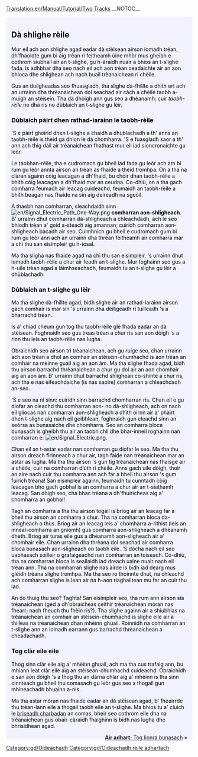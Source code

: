 [[Translation:en/Manual/Tutorial/Two Tracks]]
__NOTOC__

{{en/Tabs|3|2
|gd/Manual/Tutorial/Oideachadh/Dà clàr rèile|1. Dà chlàr<!--
-->|gd/Manual/Tutorial/Oideachadh/Dà shlighe rèile|2. Dà shlighe<!--
-->|gd/Manual/Tutorial/Oideachadh/Lìonra bunasach|3. Lìonra bunasach}}
<div style="padding:.5em 1em 1em 1em; border-top:none; background-color:#f1f2fe; color:#000;">
{{gd/Oideachadh}}
== Dà shlighe rèile ==
Mur eil ach aon shlighe agad eadar dà stèisean airson iomadh trèan, dh'fhaoidte gum bi aig trèan ri feitheamh ùine mhòr mus gheibh e cothrom siubhail air an t-slighe, gu h-àraidh nuair a bhios an t-slighe fada. Is adhbhar dha seo nach eil ach aon trèan ceadaichte air an aon bhloca dhe shlighean ach nach buail trèanaichean ri chèile.

Gus an duilgheadas seo fhuasgladh, tha slighe dà-fhillte a dhìth ort ach an urrainn dha thrèanaichean dol seachad air càch a chèile taobh a-muigh an stèisein. Tha dà dhòigh ann gus seo a dhèanamh: cuir ''taobh-rèile'' no dhà ris no dùblaich an t-slighe gu lèir.

=== Dùblaich pàirt dhen rathad-iarainn le taobh-rèile ===
'S e pàirt ghoirid dhen t-slighe a chaidh a dhùblachadh a th' anns an taobh-rèile is thèid ga dhìon le dà chomharra. 'S e fuasgladh saor a th' ann ach thig dàil air trèanaichean fhathast mur eil iad sioncronaichte gu leòr.

Le taobhan-rèile, tha e cudromach gu bheil iad fada gu leòr ach am bi rum gu leòr annta airson an trèan as fhaide a thèid tromhpa. On a tha na clàran againn còig leacagan a dh'fhaid, bu chòir dhan taobh-rèile a bhith còig leacagan a dh'fhaid mar an ceudna. Co-dhiù, on a tha gach comharra feumach air leacag cuideachd, feumaidh an taobh-rèile a bhith beagan nas fhaide na sin aig deireadh na sgeòil.

A thaobh nan comharran, cleachdaidh sinn [[File:en/Signal Electric Path One-Way.png]] '''comharran aon-shligheach'''. B' urrainn dhut comharran dà-shligheach a chleachdadh, ach le seo bhiodh trèan a' goid a-steach aig amannan; cuiridh comharran aon-shligheach bacadh air seo. Cuimhnich gu bheil e cudromach gum bi rum gu leòr ann ach an urrainn dha thrèan feitheamh air comharra mar a chì thu san eisimpleir gu h-ìosal.

{{en/Phototable|[[File:gd/Tutorial passing siding.png|Tutorial passing siding-gd.png]]|Taobh-rèile|none}}

Ma tha sligha nas fhaide agad na chì thu san eisimpleir, 's urrainn dhut iomadh taobh-rèile a chur air feadh an t-slighe. Mur foghainn seo gus a h-uile trèan agad a làimhseachadh, feumaidh tu an t-slighe gu lèir a dhùblachadh.

=== Dùblaich an t-slighe gu lèir ===
Ma tha slighe dà-fhillte agad, bidh slighe air an rathad-iarainn airson gach comhair is mar sin 's urrainn dha dèiligeadh ri tuilleadh 's a bharrachd trèan.

Is a' chiad cheum gun tog thu taobh-rèile glè fhada eadar an dà stèisean. Foghnaidh seo gus treas trèan a chur ris san aon dòigh 's a rinn thu leis an taobh-rèile nas lugha.

{{en/Phototable|[[File:gd/Tutorial three trains.png]]|Slighe air a dùblachadh gu lèir leis an treas trèan|none}}

Obraichidh seo airson trì trèanaichean, ach gu ruige seo, chan urrainn ach aon trèan a dhol an comhair an stèisein-chumhachd is aon trèan an comhair na mèinne guail aig an aon àm. Ma tha slighe fhada agad, bidh thu airson barrachd thrèanaichean a chur gu dol air an aon chomhair aig an aon àm. B' urrainn dhut barrachd shlighean co-shìnte a chur ris, ach tha e nas èifeachdaiche (is nas saoire) comharran a chleachdadh an-seo.

'S e seo na nì sinn: cuiridh sinn barrachd chomharran ris. Chan eil e gu diofar an cleachd thu comharran aon- no dà-shligheach, ach on nach eil gliocas nan comharran aon-shligheach a dhìth oirnn air a' phàirt dhen t-slighe aig nach eil goibhlean, foghnaidh gun cleachd sinn an seòrsa as bunasaiche dhe chomharra. Seo an comharra bloca bunasach is gheibh thu air an taobh chlì dhe bhàr-inneil roghainn nan comharran e: [[File:en/Signal Electric.png]].

Chan eil an t-astar eadar nan comharran gu diofar le seo. Ma tha thu airson dreach fìrinneach a chur air, tagh faide nan trèanaichean mar an astar as lugha. Ma tha thu airson 's gun tig trèanaichean nas fhaisge air a chèile, cuir na comharran dlùth ri chèile. Anns gach uile dòigh, thoir an aire nach cuir thu comharra ann ach far a bheil thu airson 's gum fuirich trèana! San eisimpleir againn, feumaidh tu cunntadh còig leacagan bho gach gobhal is an comharra a chur air an t-siathamh leacag. San dòigh seo, cha bhac trèana a dh'fhuiricheas aig a' chomharra an gobhal!

Tagh an comharra a tha thu airson togail is briog air an leacag far a bheil thu airson an comharra a chur. Tha na comharran bloca da-shlìgheach o thùs. Briog air an leacag leis a' chomharra a-rithist (leis an inneal-comharra an gnìomh) gus comharra aon-shligheach a dhèanamh dheth. Briog air turas eile gus a dhèanamh aon-sligheach air a' chomhair eile. Chan urrainn dha thrèana dol seachad air comharra bloca bunasach aon-sligheach on taobh eile. 'S dòcha nach eil seo uabhasach soilleir o grafaigeachd nan comharran an toiseach. Co-dhiù, tha na comharran bloca is seallaidh iad dreach uaine nuair nach eil trèan ann. Tha na comharran slighe nas àirde is bidh iad dearg mus glèidh trèana slighe tromhpa. Ma tha seo ro thoinnte dhut, na chleachd ach comharran slighe is lean air na h-aon riaghailtean mu far an cuir thu iad.

{{en/Phototable|[[File:gd/Tutorial intermediate signals.png]]|Slighe dà-fhillte le comharran meadhanach. Chaidh comharran slighe a chleachdadh an-seo|none}}

An do thuig thu seo? Taghta! San eisimpleir seo, tha rum ann airson sia trèanaichean (ged a dh'obraicheas ceithir trèanaichean mòran nas fhearr; nach fheuch thu fhèin ris?). Tha slighe againn air a shiubhlas na trèanaichean an comhair an stèisein-chumhachd is slighe eile air a thilleas na trèanaichean dhan mhèinn ghuail. Roinnidh na comharran an t-slighe ann an iomadh earrann gus barrachd thrèanaichean a cheadachadh.

=== Tog clàr eile eile ===
Thog sinn clàr eile aig a' mhèinn ghuail, ach ma tha cus trafaig ann, bu mhiann leat clàr eile aig an stèisean-chumhachd cuideachd. Obraichidh e san aon dòigh 's a thog thu an dàrna chlàr aig a' mhèinn is tha sinn cinnteach gu bheil thu comasach gu leòr gus seo a thogail gun mhìneachadh bhuainn a-nis.

{{en/Phototable|[[File:gd/Tutorial two platforms both ends.png]]|Clàr eile aig an stèisean-chumhachd|none}}

Ma tha astar mòran nas fhaide eadar an dà stèisean agad, b' fheairrde thu trèan-lann eile a thogail taobh eile an t-slighe. Ma bhios tu a' cluich le [[en/breakdowns|briseadh charbadan]] an comas, bheir seo cothrom eile dha na trèanaichean gus obair-càraidh fhaighinn is bidh nas lugha dhe bhrisidhean agad.



<span style="float: right">[[gd/Manual/Tutorial/Oideachadh/Lìonra bunasach|'''Air adhart:''' Tog lìonra bunasach]] &raquo;</span>
</div>
[[Category:gd/Oideachadh]]
[[Category:gd/Oideachadh rèile adhartach]]